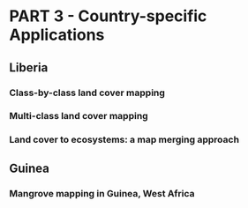 # PART 3 - Country-specific Applications

## Liberia

### Class-by-class land cover mapping

### Multi-class land cover mapping

### Land cover to ecosystems: a map merging approach

## Guinea

### Mangrove mapping in Guinea, West Africa